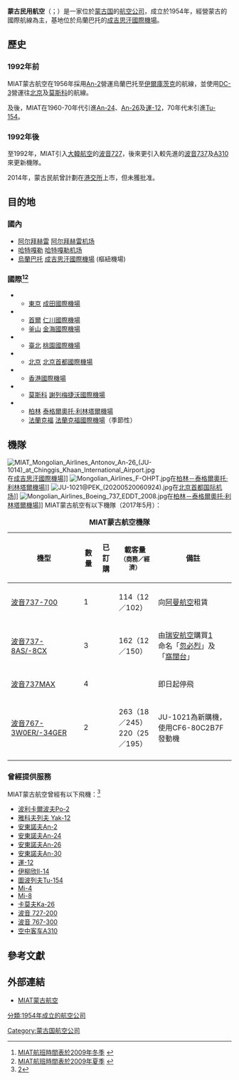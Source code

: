 {{distinguish|蒙古航空}}
{{Infobox airline
| airline = 蒙古民用航空
| nativename = {{lang|mn|Монголын Иргэний Агаарын Тээвэр}}<br/>{{lang|en|MIAT Mongolian Airlines}}
| image = MIAT Mongolia logo.jpg
| IATA = OM
| ICAO = MGL
| callsign = MONGOL AIR
| founded = 1954年
| hubs = {{MGL}}[[乌兰巴托|乌兰巴托]][[成吉思汗國際機場|成吉思汗國際機場]]
| focus_cities = 
| subsidiaries = 
| fleet_size = 6
| destinations = 8
| headquarters = {{MGL}}[[乌兰巴托|乌兰巴托]]
| website = http://www.miat.com/
}}
'''蒙古民用航空'''（{{lang-mn|'''Монголын Иргэний Агаарын Тээвэр''' / '''МИАТ'''}}；{{lang-en|'''MIAT Mongolian Airlines'''}}）是一家位於[[蒙古国|蒙古国]]的[[航空公司|航空公司]]，成立於1954年，經營蒙古的國際航線為主，基地位於烏蘭巴托的[[成吉思汗國際機場|成吉思汗國際機場]]。

==歷史==
===1992年前===
MIAT蒙古航空在1956年採用[[An-2|An-2]]營運烏蘭巴托至[[伊爾庫茨克|伊爾庫茨克]]的航線，並使用[[DC-3|DC-3]]營運往[[北京|北京]]及[[莫斯科|莫斯科]]的航線。

及後，MIAT在1960-70年代引進[[An-24|An-24]]、[[An-26|An-26]]及[[運-12|運-12]]，70年代末引進[[Tu-154|Tu-154]]。

===1992年後===
至1992年，MIAT引入[[大韓航空|大韓航空]]的[[波音727|波音727]]，後來更引入較先進的[[波音737|波音737]]及[[A310|A310]]來更新機隊。

2014年，蒙古民航曾計劃在[[港交所|港交所]]上市，但未獲批准。

== 目的地 == 
===國內===
*[[阿尔拜赫雷|阿尔拜赫雷]] [[阿尔拜赫雷机场|阿尔拜赫雷机场]]
*[[哈特嘎勒|哈特嘎勒]] [[哈特嘎勒机场|哈特嘎勒机场]]
*[[烏蘭巴托|烏蘭巴托]] [[成吉思汗國際機場|成吉思汗國際機場]] (樞紐機場)

===國際<ref>[http://miat.com/schedule.php?SCHEDULE_ID=35 MIAT航班時間表於2009年冬季] {{webarchive|url=https://web.archive.org/web/20090417040626/http://miat.com/schedule.php?SCHEDULE_ID=35 |date=2009-04-17 }}</ref><ref>[http://miat.com/schedule.php?SCHEDULE_ID=36 MIAT航班時間表於2009年夏季] {{webarchive|url=https://web.archive.org/web/20090424140834/http://www.miat.com/schedule.php?SCHEDULE_ID=36 |date=2009-04-24 }}</ref>===
*{{JPN}}
**[[東京|東京]] [[成田國際機場|成田國際機場]]
*{{KOR}}
**[[首爾|首爾]] [[仁川國際機場|仁川國際機場]]
**[[釜山|釜山]] [[金海國際機場|金海國際機場]]
*{{ROC}}
**[[臺北|臺北]] [[桃園國際機場|桃園國際機場]]
*{{CHNML}}
**[[北京|北京]] [[北京首都國際機場|北京首都國際機場]]
*{{HKG}}
**[[香港國際機場|香港國際機場]]
*{{RUS}}
**[[莫斯科|莫斯科]] [[謝列梅捷沃國際機場|謝列梅捷沃國際機場]]
*{{GER}}
**[[柏林|柏林]] [[柏林－泰格爾奧托·利林塔爾機場|泰格爾奧托·利林塔爾機場]]
**[[法蘭克福|法蘭克福]] [[法蘭克福國際機場|法蘭克福國際機場]]（季節性）

==機隊==
[[Image:MIAT_Mongolian_Airlines_Antonov_An-26_(JU-1014)_at_Chinggis_Khaan_International_Airport.jpg|thumb]]在[[成吉思汗國際機場|成吉思汗國際機場]]]]
[[Image:Mongolian_Airlines_F-OHPT.jpg|thumb]]在[[柏林－泰格爾奧托·利林塔爾機場|柏林－泰格爾奧托·利林塔爾機場]]]]
[[File:JU-1021@PEK_(20200520060924).jpg|thumb]]在[[北京首都国际机场|北京首都国际机场]]]]
[[Image:Mongolian_Airlines_Boeing_737_EDDT_2008.jpg|thumb]]在[[柏林－泰格爾奧托·利林塔爾機場|柏林－泰格爾奧托·利林塔爾機場]]]]
MIAT蒙古航空有以下機隊（2017年5月）：
{| class="toccolours sortable" border="1" cellpadding="3" style="border-collapse:collapse"
|+ '''MIAT蒙古航空機隊'''
|- bgcolor=lightgrey
!機型
!數量
!已訂購
!載客量 <br> <small>（商務／經濟）</small>
!備註
|-
|[[波音737|波音737-700]]
|1
|
|114（12／102）
|向[[阿曼航空|阿曼航空]]租賃
|-
|[[波音737|波音737-8AS/-8CX]]
|3
|
|162（12／150）
|由[[瑞安航空|瑞安航空]]購買[http://www.ryanair.com] {{Wayback|url=http://www.ryanair.com/ |date=20110930074927 }}<br/>命名「[[忽必烈|忽必烈]]」及「[[窩闊台|窩闊台]]」
|-
|[[波音737MAX|波音737MAX]]
|4
|
|
|即日{{When}}起停飛
|-
|[[波音767|波音767-3W0ER/-34GER]]
|2
|
|263（18／245）<br>220（25／195）
|JU-1021為新購機，使用CF6-80C2B7F發動機
|-
|}

===曾經提供服務===
MIAT蒙古航空曾經有以下飛機：<ref>[http://www.miat.com/airplanes.php]</ref>

*[[Po-2|波利卡爾波夫Po-2]]
*[[Yak-12|雅科夫列夫 Yak-12]]
*[[安東諾夫An-2|安東諾夫An-2]]
*[[安東諾夫An-24|安東諾夫An-24]]
*[[安東諾夫An-26|安東諾夫An-26]]
*[[安東諾夫An-30|安東諾夫An-30]]
*[[運-12|運-12]]
*[[伊柳欣Il-14|伊柳欣Il-14]]
*[[圖-154|圖波列夫Tu-154]]
*[[Mi-4|Mi-4]]
*[[Mi-8|Mi-8]]
*[[卡莫夫Ka-26|卡莫夫Ka-26]]
*[[波音727|波音 727-200]]
*[[波音767|波音 767-300]]
*[[空中客车A310|空中客车A310]]

==參考文獻==
<references/>

==外部連結==
*[https://web.archive.org/web/20140625214522/http://www.miat.com/ MIAT蒙古航空]

{{蒙古航空公司}}
{{IATA成員|中國}}

[[Category:蒙古国航空公司|Category:蒙古国航空公司]]
[[分類:1954年成立的航空公司|分類:1954年成立的航空公司]]